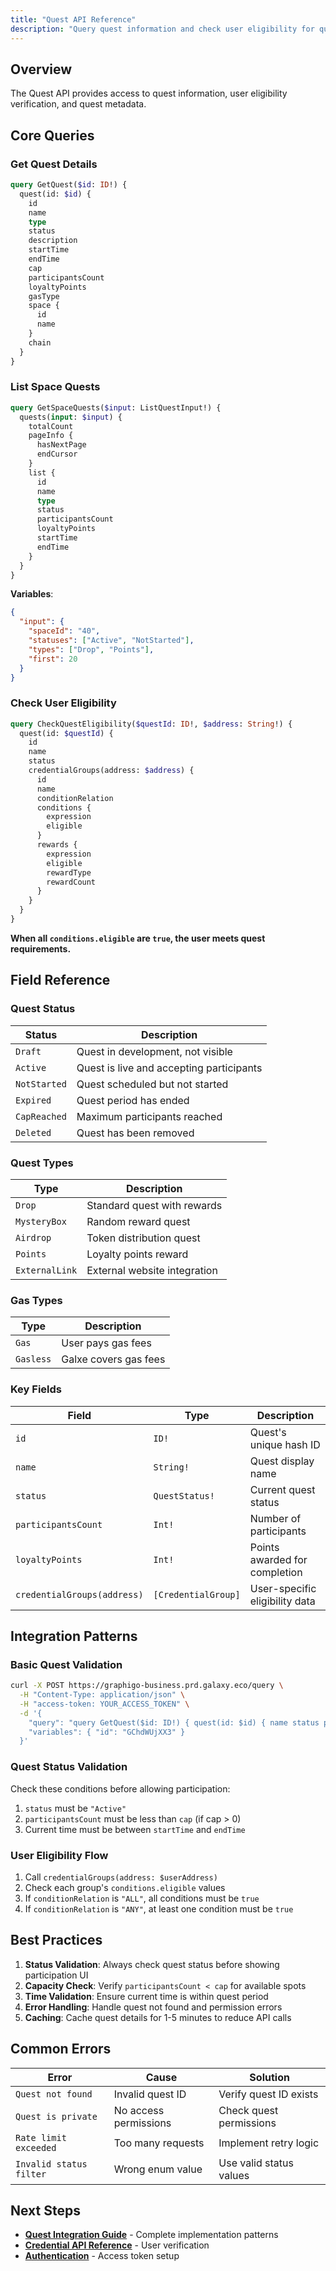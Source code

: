 ```yaml
---
title: "Quest API Reference"
description: "Query quest information and check user eligibility for quest requirements"
---
```


## Overview

The Quest API provides access to quest information, user eligibility verification, and quest metadata.

## Core Queries

### Get Quest Details

```graphql
query GetQuest($id: ID!) {
  quest(id: $id) {
    id
    name
    type
    status
    description
    startTime
    endTime
    cap
    participantsCount
    loyaltyPoints
    gasType
    space {
      id
      name
    }
    chain
  }
}
```

### List Space Quests

```graphql
query GetSpaceQuests($input: ListQuestInput!) {
  quests(input: $input) {
    totalCount
    pageInfo {
      hasNextPage
      endCursor
    }
    list {
      id
      name
      type
      status
      participantsCount
      loyaltyPoints
      startTime
      endTime
    }
  }
}
```

**Variables**:
```json
{
  "input": {
    "spaceId": "40",
    "statuses": ["Active", "NotStarted"],
    "types": ["Drop", "Points"],
    "first": 20
  }
}
```

### Check User Eligibility

```graphql
query CheckQuestEligibility($questId: ID!, $address: String!) {
  quest(id: $questId) {
    id
    name
    status
    credentialGroups(address: $address) {
      id
      name
      conditionRelation
      conditions {
        expression
        eligible
      }
      rewards {
        expression
        eligible
        rewardType
        rewardCount
      }
    }
  }
}
```

**When all `conditions.eligible` are `true`, the user meets quest requirements.**

## Field Reference

### Quest Status

| Status | Description |
|--------|-------------|
| `Draft` | Quest in development, not visible |
| `Active` | Quest is live and accepting participants |
| `NotStarted` | Quest scheduled but not started |
| `Expired` | Quest period has ended |
| `CapReached` | Maximum participants reached |
| `Deleted` | Quest has been removed |

### Quest Types

| Type | Description |
|------|-------------|
| `Drop` | Standard quest with rewards |
| `MysteryBox` | Random reward quest |
| `Airdrop` | Token distribution quest |
| `Points` | Loyalty points reward |
| `ExternalLink` | External website integration |

### Gas Types

| Type | Description |
|------|-------------|
| `Gas` | User pays gas fees |
| `Gasless` | Galxe covers gas fees |

### Key Fields

| Field | Type | Description |
|-------|------|-------------|
| `id` | `ID!` | Quest's unique hash ID |
| `name` | `String!` | Quest display name |
| `status` | `QuestStatus!` | Current quest status |
| `participantsCount` | `Int!` | Number of participants |
| `loyaltyPoints` | `Int!` | Points awarded for completion |
| `credentialGroups(address)` | `[CredentialGroup]` | User-specific eligibility data |

## Integration Patterns

### Basic Quest Validation

```bash
curl -X POST https://graphigo-business.prd.galaxy.eco/query \
  -H "Content-Type: application/json" \
  -H "access-token: YOUR_ACCESS_TOKEN" \
  -d '{
    "query": "query GetQuest($id: ID!) { quest(id: $id) { name status participantsCount cap loyaltyPoints } }",
    "variables": { "id": "GChdWUjXX3" }
  }'
```

### Quest Status Validation

Check these conditions before allowing participation:
1. `status` must be `"Active"`
2. `participantsCount` must be less than `cap` (if cap > 0)
3. Current time must be between `startTime` and `endTime`

### User Eligibility Flow

1. Call `credentialGroups(address: $userAddress)`
2. Check each group's `conditions.eligible` values
3. If `conditionRelation` is `"ALL"`, all conditions must be `true`
4. If `conditionRelation` is `"ANY"`, at least one condition must be `true`

## Best Practices

1. **Status Validation**: Always check quest status before showing participation UI
2. **Capacity Check**: Verify `participantsCount < cap` for available spots
3. **Time Validation**: Ensure current time is within quest period
4. **Error Handling**: Handle quest not found and permission errors
5. **Caching**: Cache quest details for 1-5 minutes to reduce API calls

## Common Errors

| Error | Cause | Solution |
|-------|--------|----------|
| `Quest not found` | Invalid quest ID | Verify quest ID exists |
| `Quest is private` | No access permissions | Check quest permissions |
| `Rate limit exceeded` | Too many requests | Implement retry logic |
| `Invalid status filter` | Wrong enum value | Use valid status values |

## Next Steps

- **[Quest Integration Guide](/galxe-integration/guides/quests)** - Complete implementation patterns
- **[Credential API Reference](/galxe-integration/api-reference/credential)** - User verification
- **[Authentication](/galxe-integration/getting-started/authentication)** - Access token setup 